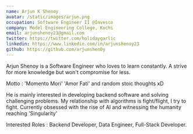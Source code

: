```yaml
---
name: Arjun K Shenoy
avatar: /static/images/arjun.png
occupation: Software Engineer II @Invesco
company: Model Engineering College, Kochi
email: arjunshenoy23@gmail.com
twitter: https://twitter.com/holidaygarlic
linkedin: https://www.linkedin.com/in/arjunshenoy23
github: https://github.com/arjunshen0y
---
```


Arjun Shenoy is a Software Engineer who loves to learn constantly. A strive for more knowledge but won't compromise for less.

Motto : 'Momento Mori' 'Amor Fati' and random stoic thoughts xD

He is mainly interested in developing backend software and solving challenging problems. My relationship with algorithms is fight/flight, I try to fight. Currently obsessed with the rise of AI and witnessing the humanity reaching 'Singularity'

Interested Roles : Backend Developer, Data Engineer, Full-Stack Developer.